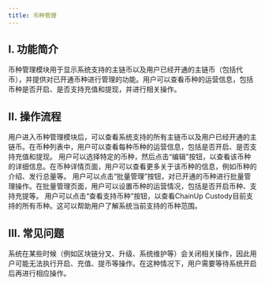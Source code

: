 ```yaml
---
title: 币种管理
---
```


## I. 功能简介

币种管理模块用于显示系统支持的主链币以及用户已经开通的主链币（包括代币），并提供对已开通币种进行管理的功能。用户可以查看币种的运营信息，包括币种是否开启、是否支持充值和提现，并进行相关操作。

## II. 操作流程

<Steps>

<Step title="查看币种运营信息">
    用户进入币种管理模块后，可以查看系统支持的所有主链币以及用户已经开通的主链币。在币种列表中，用户可以查看每种币种的运营信息，包括是否开启、是否支持充值和提现。
</Step>

<Step title="编辑币种详情">
    用户可以选择特定的币种，然后点击“编辑”按钮，以查看该币种的详细信息。在币种详情页面，用户可以查看更多关于该币种的信息，例如币种的介绍、发行总量等。
</Step>

<Step title="批量管理币种">
    用户可以点击“批量管理”按钮，对已开通的币种进行批量管理操作。在批量管理页面，用户可以设置币种的运营情况，包括是否开启币种、支持充提等。
</Step>

<Step title="查看支持的币种">
    用户可以点击“查看支持币种”按钮，以查看ChainUp Custody目前支持的所有币种。这可以帮助用户了解系统当前支持的币种范围。
</Step>

</Steps>

## III. 常见问题

<Accordion title="币种运营信息不能开启、充值、提币等操作？">
系统在某些时候（例如区块链分叉、升级、系统维护等）会关闭相关操作，因此用户可能无法执行开启、充值、提币等操作。在这种情况下，用户需要等待系统开启后再进行相应操作。
</Accordion>
